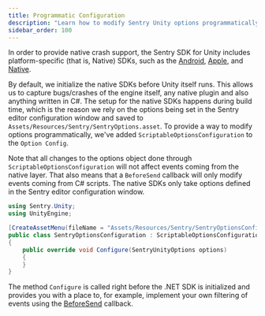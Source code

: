 ```yaml
---
title: Programmatic Configuration
description: "Learn how to modify Sentry Unity options programmatically."
sidebar_order: 100
---
```


In order to provide native crash support, the Sentry SDK for Unity includes platform-specific (that is, Native) SDKs, such as the [Android](/platforms/android/), [Apple](/platforms/apple/guides/ios/), and [Native](/platforms/native/). 

By default, we initialize the native SDKs before Unity itself runs. This allows us to capture bugs/crashes of the engine itself, any native plugin and also anything written in C#. The setup for the native SDKs happens during build time, which is the reason we rely on the options being set in the Sentry editor configuration window and saved to `Assets/Resources/Sentry/SentryOptions.asset`. To provide a way to modify options programmatically, we've added `ScriptableOptionsConfiguration` to the `Option Config`.

Note that all changes to the options object done through `ScriptableOptionsConfiguration` will not affect events coming from the native layer. That also means that a `BeforeSend` callback will only modify events coming from C# scripts. The native SDKs only take options defined in the Sentry editor configuration window.

```csharp
using Sentry.Unity;
using UnityEngine;

[CreateAssetMenu(fileName = "Assets/Resources/Sentry/SentryOptionsConfiguration", menuName = "Sentry/SentryOptionsConfiguration", order = 999)]
public class SentryOptionsConfiguration : ScriptableOptionsConfiguration
{
    public override void Configure(SentryUnityOptions options)
    {
    }
}
```

The method `Configure` is called right before the .NET SDK is initialized and provides you with a place to, for example, implement your own filtering of events using the [BeforeSend](/platforms/unity/configuration/filtering/#using-platformidentifier-namebefore-send-) callback.
